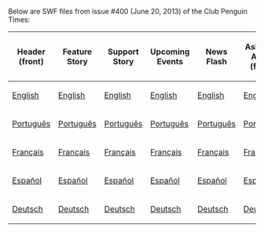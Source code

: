 Below are SWF files from issue #400 (June 20, 2013) of the Club Penguin Times:

<center>
{|class="wikitable" border="1"
!Header (front)
!Feature Story
!Support Story
!Upcoming Events
!News Flash
!Ask Aunt Arctic (front)
!Header (back)
!Ask Aunt Arctic (back)
!Jokes and Riddles
!Secrets
!Feature More
|-
|[[Media:ENNews400HeaderFront.swf|English]]||[[Media:ENNews400FeatureStory.swf|English]]||[[Media:ENNews400SupportStory.swf|English]]||[[Media:ENNews400UpcomingEvents.swf|English]]||[[Media:ENNews400NewsFlash.swf|English]]||[[Media:ENNews400AskAuntArcticFront.swf|English]]||[[Media:ENNews400HeaderBack.swf|English]]||[[Media:ENNews400AskAuntArcticBack.swf|English]]||[[Media:ENNews400JokesAndRiddles.swf|English]]||[[Media:ENNews400Secrets.swf|English]]||[[Media:ENNews400FeatureMore.swf|English]]
|-
|[[Media:PTNews400HeaderFront.swf|Português]]||[[Media:PTNews400FeatureStory.swf|Português]]||[[Media:PTNews400SupportStory.swf|Português]]||[[Media:PTNews400UpcomingEvents.swf|Português]]||[[Media:PTNews400NewsFlash.swf|Português]]||[[Media:PTNews400AskAuntArcticFront.swf|Português]]||[[Media:PTNews400HeaderBack.swf|Português]]||[[Media:PTNews400AskAuntArcticBack.swf|Português]]||[[Media:PTNews400JokesAndRiddles.swf|Português]]||[[Media:PTNews400Secrets.swf|Português]]||[[Media:PTNews400FeatureMore.swf|Português]]
|-
|[[Media:FRNews400HeaderFront.swf|Français]]||[[Media:FRNews400FeatureStory.swf|Français]]||[[Media:FRNews400SupportStory.swf|Français]]||[[Media:FRNews400UpcomingEvents.swf|Français]]||[[Media:FRNews400NewsFlash.swf|Français]]||[[Media:FRNews400AskAuntArcticFront.swf|Français]]||[[Media:FRNews400HeaderBack.swf|Français]]||[[Media:FRNews400AskAuntArcticBack.swf|Français]]||[[Media:FRNews400JokesAndRiddles.swf|Français]]||[[Media:FRNews400Secrets.swf|Français]]||[[Media:FRNews400FeatureMore.swf|Français]]
|-
|[[Media:ESNews400HeaderFront.swf|Español]]||[[Media:ESNews400FeatureStory.swf|Español]]||[[Media:ESNews400SupportStory.swf|Español]]||[[Media:ESNews400UpcomingEvents.swf|Español]]||[[Media:ESNews400NewsFlash.swf|Español]]||[[Media:ESNews400AskAuntArcticFront.swf|Español]]||[[Media:ESNews400HeaderBack.swf|Español]]||[[Media:ESNews400AskAuntArcticBack.swf|Español]]||[[Media:ESNews400JokesAndRiddles.swf|Español]]||[[Media:ESNews400Secrets.swf|Español]]||[[Media:ESNews400FeatureMore.swf|Español]]
|-
|[[Media:DENews400HeaderFront.swf|Deutsch]]||[[Media:DENews400FeatureStory.swf|Deutsch]]||[[Media:DENews400SupportStory.swf|Deutsch]]||[[Media:DENews400UpcomingEvents.swf|Deutsch]]||[[Media:DENews400NewsFlash.swf|Deutsch]]||[[Media:DENews400AskAuntArcticFront.swf|Deutsch]]||[[Media:DENews400HeaderBack.swf|Deutsch]]||[[Media:DENews400AskAuntArcticBack.swf|Deutsch]]||[[Media:DENews400JokesAndRiddles.swf|Deutsch]]||[[Media:DENews400Secrets.swf|Deutsch]]||[[Media:DENews400FeatureMore.swf|Deutsch]]
|}
</center>